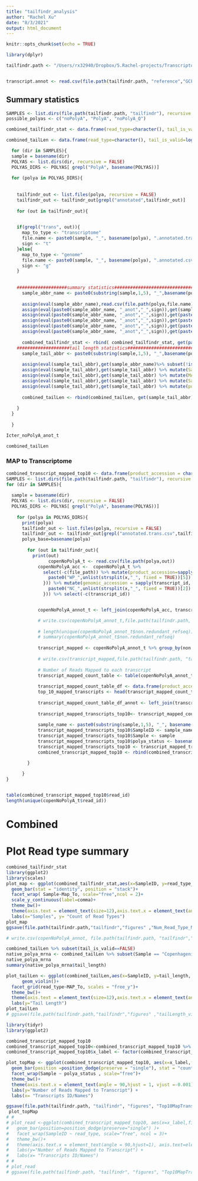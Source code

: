 ```yaml
---
title: "tailfindr_analysis"
author: "Rachel Xu"
date: "8/3/2021"
output: html_document
---
```


```r
knitr::opts_chunk$set(echo = TRUE)
```

```r

library(dplyr)
```


```r
tailfindr.path <- "/Users/rx32940/Dropbox/5.Rachel-projects/Transcriptomics_PolyATail/polyATail_cDNA_Copen_072021/"


transcript.annot <- read.csv(file.path(tailfindr.path, "reference","GCF_000007685.1_ASM768v1_feature_table.txt"), sep="\t") %>% subset(X..feature == "CDS") %>% select(-c("X..feature", "class", "assembly", "assembly_unit", "seq_type", "related_accession", "GeneID", "locus_tag","attributes"))

```


## Summary statistics
```r

SAMPLES <- list.dirs(file.path(tailfindr.path, "tailfindr"), recursive = FALSE)
possible_polyas <- c("noPolyA", "PolyA", "noPolyA_Q")

combined_tailfindr_stat <- data.frame(read_type=character(), tail_is_valid=logical(), read_type_num = integer(), SampleID = character(), Map_To = character(), Sample=character(), polya_status=character())

combined_tailLen <- data.frame(read_type=character(), tail_is_valid=logical(), tail_length=integer(), SampleID = character(), Map_To = character(), Sample=character(), polya_status=character())

  for (dir in SAMPLES){
  sample = basename(dir)
  POLYAS <- list.dirs(dir, recursive = FALSE) 
  POLYAS_DIRS <- POLYAS[ grepl("PolyA", basename(POLYAS))]
  
  for (polya in POLYAS_DIRS){
    
    
    tailfindr_out <- list.files(polya, recursive = FALSE)
    tailfindr_out <- tailfindr_out[grepl("annotated",tailfindr_out)]
    
    for (out in tailfindr_out){
    

    if(grepl("trans", out)){
      map_to_type <- "transcriptome"
      file.name <- paste0(sample, "_", basename(polya), ".annotated.trans.csv")
      sign <- "t"
    }else{
      map_to_type <- "genome"
      file.name <- paste0(sample, "_", basename(polya), ".annotated.csv")
      sign <- "g"
    }
      
      
    ###################summary statistics#####################################################################
      sample_abbr_name <- paste0(substring(sample,1,5), "_",basename(polya) )
      
      assign(eval(sample_abbr_name),read.csv(file.path(polya,file.name)) )
      assign(eval(paste0(sample_abbr_name, "_anot","_",sign)),get(sample_abbr_name) %>% group_by(read_type,tail_is_valid) %>%summarise(read_type_num=n()))
      assign(eval(paste0(sample_abbr_name, "_anot","_",sign)),get(paste0(sample_abbr_name, "_anot","_",sign)) %>% mutate(SampleID = sample_abbr_name))
      assign(eval(paste0(sample_abbr_name, "_anot","_",sign)),get(paste0(sample_abbr_name, "_anot","_",sign)) %>% mutate(Map_To = map_to_type))
      assign(eval(paste0(sample_abbr_name, "_anot","_",sign)),get(paste0(sample_abbr_name, "_anot","_",sign)) %>% mutate(Sample = sample))
      assign(eval(paste0(sample_abbr_name, "_anot","_",sign)),get(paste0(sample_abbr_name, "_anot","_",sign)) %>% mutate(polya_status = basename(polya)))
      
      combined_tailfindr_stat <- rbind( combined_tailfindr_stat, get(paste0(sample_abbr_name, "_anot","_",sign)))
    ####################tail length statistics#################################################################  
      sample_tail_abbr <- paste0(substring(sample,1,5), "_",basename(polya), "_tailLen","_",sign )
      
      assign(eval(sample_tail_abbr),get(sample_abbr_name)%>% subset(!is.na(tail_length)) %>% select(c(read_type, tail_is_valid, tail_length)))
      assign(eval(sample_tail_abbr),get(sample_tail_abbr) %>% mutate(SampleID = sample_abbr_name))
      assign(eval(sample_tail_abbr),get(sample_tail_abbr) %>% mutate(MAP_To = map_to_type))
      assign(eval(sample_tail_abbr),get(sample_tail_abbr) %>% mutate(Sample = sample))
      assign(eval(sample_tail_abbr),get(sample_tail_abbr) %>% mutate(polya_status= basename(polya)))
      
      combined_tailLen <- rbind(combined_tailLen, get(sample_tail_abbr))
    
    }
  }
  
  }

Icter_noPolyA_anot_t

combined_tailLen


```


### MAP to Transcriptome
```r

combined_transcript_mapped_top10 <- data.frame(product_accession = character(), num_reads_mapped = integer(), read_id=character(), read_type = character(), tail_is_valid = logical(),tail_start=integer(), tail_end=integer(), tail_length=integer(), chromsome=character(), start=integer(), end=integer(), non.redundant_refseq = character(), name=character(), symbol=character(), feature_interval_length=integer(), product_length=integer(), SampleID=character(), Sample=character(), polya_status = character())
SAMPLES <- list.dirs(file.path(tailfindr.path, "tailfindr"), recursive = FALSE)
for (dir in SAMPLES){
  
  sample = basename(dir)
  POLYAS <- list.dirs(dir, recursive = FALSE) 
  POLYAS_DIRS <- POLYAS[ grepl("PolyA", basename(POLYAS))]
  
    for (polya in POLYAS_DIRS){
      print(polya)
      tailfindr_out <- list.files(polya, recursive = FALSE)
      tailfindr_out <- tailfindr_out[grepl("annotated.trans.csv",tailfindr_out)]
      polya_base=basename(polya)
      
        for (out in tailfindr_out){
          print(out)
                copenNoPolyA_t <- read.csv(file.path(polya,out))
            copenNoPolyA_acc <-  copenNoPolyA_t %>%
              select(-c(file_path)) %>% mutate(product_accession=sapply(transcript_id, function(x){
                paste0("WP_",unlist(strsplit(x,"_", fixed = TRUE))[5])
              })) %>% mutate(genomic_accession = sapply(transcript_id, function(x){
                paste0("NC_",unlist(strsplit(x,"_", fixed = TRUE))[2])
              })) %>% select(-c(transcript_id))


            copenNoPolyA_annot_t <- left_join(copenNoPolyA_acc, transcript.annot, by=c("product_accession", "genomic_accession"))

            # write.csv(copenNoPolyA_annot_t,file.path(tailfindr.path, "tailfindr",sample,polya_base,paste0(sample,"_",polya_base,".trans.final.csv")), quote=FALSE, row.names=FALSE)
        
            # length(unique(copenNoPolyA_annot_t$non.redundant_refseq))
            # summary(copenNoPolyA_annot_t$non.redundant_refseq)
    
            transcript_mapped <- copenNoPolyA_annot_t %>% group_by(non.redundant_refseq, name,symbol, chromosome) %>% summarise(Num.Reads.Mapped=n()) %>% arrange(desc(Num.Reads.Mapped))
            
            # write.csv(transcript_mapped,file.path(tailfindr.path, "tailfindr",sample,polya_base,paste0(sample,"_",polya_base,".transcriptsMapped.stats.csv")), quote=FALSE, row.names=FALSE)
            
            # Number of Reads Mapped to each transcript
            transcript_mapped_count_table <- table(copenNoPolyA_annot_t$non.redundant_refseq)[order(table(copenNoPolyA_annot_t$non.redundant_refseq),decreasing =TRUE)]
            
            transcript_mapped_count_table_df <- data.frame(product_accession=names(transcript_mapped_count_table), num_reads_mapped=as.numeric(transcript_mapped_count_table))
            top_10_mapped_transcripts <- head(transcript_mapped_count_table_df$product_accession,10)
            
            transcript_mapped_count_table_df_annot <- left_join(transcript_mapped_count_table_df, copenNoPolyA_annot_t)
            
            transcript_mapped_transcripts_top10<- transcript_mapped_count_table_df_annot[transcript_mapped_count_table_df_annot$product_accession %in% top_10_mapped_transcripts,]
            
            sample_name <- paste0(substring(sample,1,5), "_", basename(polya))
            transcript_mapped_transcripts_top10$SampleID <- sample_name
            transcript_mapped_transcripts_top10$Sample <- sample
            transcript_mapped_transcripts_top10$polya_status <- basename(polya)
            transcript_mapped_transcripts_top10 <- transcript_mapped_transcripts_top10[c("product_accession", "num_reads_mapped", "read_id", "read_type", "tail_is_valid", "tail_is_valid", "tail_end", "tail_length", "chromosome", "start", "end", "non.redundant_refseq", "name",  "symbol", "feature_interval_length", "product_length", "SampleID", "Sample", "polya_status")]
            combined_transcript_mapped_top10 <- rbind(combined_transcript_mapped_top10 , transcript_mapped_transcripts_top10)

        }
    
      }
}


table(combined_transcript_mapped_top10$read_id)
length(unique(copenNoPolyA_t$read_id))
```

# Combined

# Plot Read type summary
```r

combined_tailfindr_stat
library(ggplot2)
library(scales)
plot_map <- ggplot(combined_tailfindr_stat,aes(x=SampleID, y=read_type_num, fill=read_type))+
  geom_bar(stat = "identity", position = "stack")+
  facet_wrap( Sample~Map_To, scale="free",ncol = 2)+
  scale_y_continuous(label=comma)+
  theme_bw()+
  theme(axis.text = element_text(size=12),axis.text.x = element_text(angle = 45, vjust=0.99,hjust = 1), axis.title = element_text(size=12),strip.text = element_text(size=12),legend.text = element_text(size=12),legend.title = element_text(size=12))+
  labs(x="Samples", y= "Count of Read Types")
plot_map
ggsave(file.path(tailfindr.path,"tailfindr","figures" ,"Num_Read_Type_MapTo_Gen_Transcriptome.png"),plot_map,height = 10)

# write.csv(copenNoPolyA_annot, file.path(tailfindr.path, "tailfindr","noPolyA", "copenhageni_noPolyA.final.trans.csv"))
```


```r

combined_tailLen %>% subset(tail_is_valid==FALSE)
native_polya_mrna <- combined_tailLen %>% subset(Sample == "Copenhageni") %>% subset(grepl("noPolyA", polya_status))  %>% subset(MAP_To == "transcriptome")
native_polya_mrna
summary(native_polya_mrna$tail_length)

plot_tailLen <- ggplot(combined_tailLen,aes(x=SampleID, y=tail_length, fill = Sample ))+
      geom_violin()+
  facet_grid(read_type~MAP_To, scales = "free_y")+
  theme_bw()+
  theme(axis.text = element_text(size=12),axis.text.x = element_text(angle = 45, vjust=0.99,hjust = 1), axis.title = element_text(size=12),strip.text = element_text(size=12),legend.text = element_text(size=12),legend.title = element_text(size=12))+
  labs(y="Tail Length")
plot_tailLen
# ggsave(file.path(tailfindr.path,"tailfindr","figures" ,"tailLength_violin.pdf"),plot_tailLen,width = 8)
```

```r
library(tidyr)
library(ggplot2)

combined_transcript_mapped_top10
combined_transcript_mapped_top10<-combined_transcript_mapped_top10 %>% unite("x_label", c(product_accession,name), remove = FALSE,sep="\n")
combined_transcript_mapped_top10$x_label <- factor(combined_transcript_mapped_top10$x_label, levels = sort(unique(combined_transcript_mapped_top10$x_label)))

plot_topMap <- ggplot(combined_transcript_mapped_top10, aes(x=x_label,fill=tail_is_valid))+
  geom_bar(position =position_dodge(preserve = "single"), stat = "count")+
  facet_wrap(Sample ~ polya_status , scale="free")+
  theme_bw()+
  theme(axis.text.x = element_text(angle = 90,hjust = 1, vjust =-0.001), axis.text=element_text(size=10), axis.title=element_text(size=12), legend.text = element_text(size=12), legend.title = element_text(size=12))+
  labs(y="Number of Reads Mapped to Transcript") +
  labs(x= "Transcripts ID/Names")

ggsave(file.path(tailfindr.path, "tailfindr", "figures", "Top10MapTranscripts.pdf"), plot_topMap,width = 12, height=20)
 plot_topMap
# # 
# plot_read <-ggplot(combined_transcript_mapped_top10, aes(x=x_label,fill=tail_is_valid))+
#   geom_bar(position=position_dodge(preserve="single") )+
#   facet_wrap(SampleID ~ read_type, scale="free", ncol = 3)+
#   theme_bw()+
#   theme(axis.text.x = element_text(angle = 90,hjust=1), axis.text=element_text(size=8), axis.title=element_text(size=12), legend.text = element_text(size=12), legend.title = element_text(size=12))+
#   labs(y="Number of Reads Mapped to Transcript") +
#   labs(x= "Transcripts ID/Names")
# # 
# plot_read
# ggsave(file.path(tailfindr.path, "tailfindr", "figures", "Top10MapTranscriptsReadType.pdf"), plot_read,width = 20,height = 40)

```

